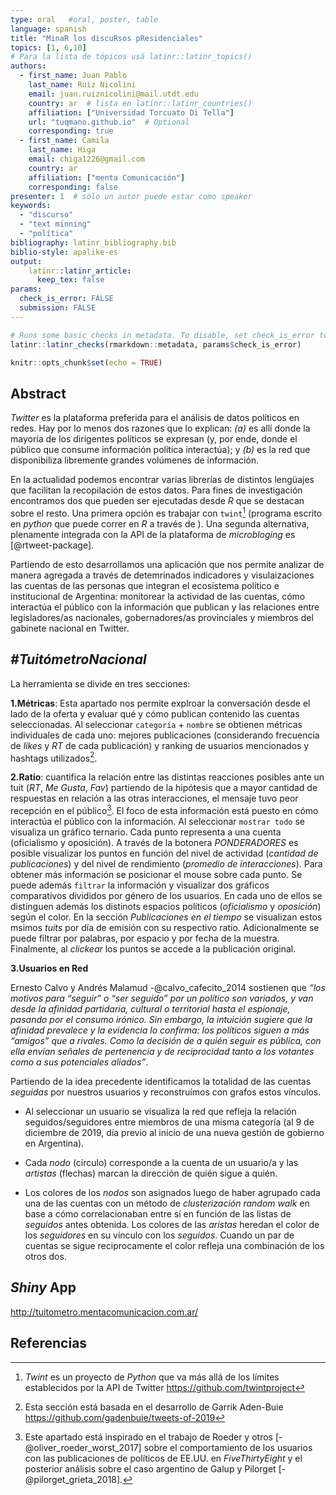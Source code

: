 ```yaml
---
type: oral   #oral, poster, table
language: spanish
title: "MinaR los discuRsos pResidenciales"
topics: [1, 6,10]
# Para la lista de tópicos usá latinr::latinr_topics()
authors:
  - first_name: Juan Pablo
    last_name: Ruiz Nicolini
    email: juan.ruiznicolini@mail.utdt.edu
    country: ar  # lista en latinr::latinr_countries()
    affiliation: ["Universidad Torcuato Di Tella"]
    url: "tuqmano.github.io"  # Optional 
    corresponding: true
  - first_name: Camila 
    last_name: Higa
    email: chiga1226@gmail.com
    country: ar
    affiliation: ["menta Comunicación"]
    corresponding: false
presenter: 1  # sólo un autor puede estar como speaker
keywords: 
  - "discurso"
  - "text minning"
  - "política"
bibliography: latinr_bibliography.bib
biblio-style: apalike-es   
output: 
    latinr::latinr_article:
      keep_tex: false
params: 
  check_is_error: FALSE
  submission: FALSE
---
```



```r
# Runs some basic checks in metadata. To disable, set check_is_error to FALSE
latinr::latinr_checks(rmarkdown::metadata, params$check_is_error)
```


```r
knitr::opts_chunk$set(echo = TRUE)
```


## Abstract 

*Twitter* es la plataforma preferida para el análisis de datos políticos en redes. Hay por lo menos dos razones que lo explican: *(a)* es allí donde la mayoría de los dirigentes políticos se expresan (y, por ende, donde el público que consume información política interactúa); y *(b)* es la red que disponibiliza libremente grandes volúmenes de información. 

En la actualidad podemos encontrar varias librerías de distintos lengüajes que facilitan la recopilación de estos datos. Para fines de investigación encontramos dos que pueden ser ejecutadas desde *R* que se destacan sobre el resto. Una primera opción es trabajar con `twint`[^1] (programa escrito en *python* que puede correr en *R* a través de \CRANpkg{reticulate}). Una segunda alternativa, plenamente integrada con la API de la plataforma de *microbloging* es \CRANpkg{rtweet} [@rtweet-package].  

Partiendo de esto desarrollamos una aplicación \CRANpkg{shiny} que nos permite analizar de manera agregada a través de detemrinados indicadores y visulaizaciones las cuentas de las personas que integran el ecosistema político e institucional de Argentina: monitorear la actividad de las cuentas, cómo interactúa el público con la información que publican y las relaciones entre legisladores/as nacionales, gobernadores/as provinciales y miembros del gabinete nacional en Twitter.


## *#TuitómetroNacional*


La herramienta se divide en tres secciones: \vspace{.5cm}

**1.Métricas**: Esta apartado nos permite explroar la conversación desde el lado de la oferta y evaluar qué y cómo publican contenido las cuentas seleccionadas. Al seleccionar `categoría` $+$ `nombre` se obtienen métricas individuales de cada uno: mejores publicaciones (considerando frecuencia de *likes* y *RT* de cada publicación) y ranking de usuarios mencionados y hashtags utilizados[^2].

\vspace{.5cm}

**2.Ratio**: cuantifica la relación entre las distintas reacciones posibles ante un tuit (*RT*, *Me Gusta*, *Fav*) partiendo de la hipótesis que a mayor cantidad de respuestas en relación a las otras interacciones, el mensaje tuvo peor recepción en el público[^3]. El foco de esta información está puesto en cómo interactúa el público con la información. 
Al seleccionar `mostrar todo` se visualiza un gráfico ternario. Cada punto representa a una cuenta (oficialismo y oposición). A través de la botonera *PONDERADORES* es posible visualizar los puntos en función del nivel de actividad (*cantidad de publicaciones*) y del nivel de rendimiento (*promedio de interacciones*). Para obtener más información se posicionar el mouse sobre cada punto. Se puede además `filtrar` la información y visualizar dos gráficos comparativos divididos por género de los usuarios. En cada uno de ellos se distinguen además los distinots espacios políticos (*oficialismo* y *oposición*) según el color. En la sección *Publicaciones en el tiempo* se visualizan estos msimos *tuits* por día de emisión con su respectivo ratio. Adicionalmente se puede filtrar por palabras, por espacio y por fecha de la muestra. Finalmente, al *clickear* los puntos se accede a la publicación original.

\vspace{.5cm}

**3.Usuarios en Red**

Ernesto Calvo y Andrés Malamud -@calvo_cafecito_2014 sostienen que *"los motivos para “seguir” o “ser seguido” por un político son variados, y van desde la afinidad partidaria, cultural o territorial hasta el espionaje, pasando por el consumo irónico. Sin embargo, la intuición sugiere que la afinidad prevalece y la evidencia lo confirma: los políticos siguen a más “amigos” que a rivales. Como la decisión de a quién seguir es pública, con ella envían señales de pertenencia y de reciprocidad tanto a los votantes como a sus potenciales aliados"*.


Partiendo de la idea precedente identificamos la totalidad de las cuentas *seguidas* por nuestros usuarios y reconstruímos con grafos estos vínculos. 

* Al seleccionar un usuario se visualiza la red que refleja la relación seguidos/seguidores entre miembros de una misma categoría (al 9 de diciembre de 2019, día previo al inicio de una nueva gestión de gobierno en Argentina).

\vspace{.1cm}
* Cada *nodo* (círculo) corresponde a la cuenta de un usuario/a y las *artistas* (flechas) marcan la dirección de quién sigue a quién.

\vspace{.1cm}
* Los colores de los *nodos* son asignados luego de haber agrupado cada una de las cuentas con un método de *clusterización random walk* en base a cómo correlacionaban entre sí en función de las listas de *seguidos* antes obtenida. Los colores de las *aristas* heredan el color de los *seguidores* en su vínculo con los *seguidos*. Cuando un par de cuentas se sigue reciprocamente el color refleja una combinación de los otros dos.


[^1]: *Twint* es un proyecto de *Python* que va más allá de los límites establecidos por la API de Twitter [https://github.com/twintproject](https://github.com/twintproject)


[^2]: Esta sección está basada en el desarrollo de Garrik Aden-Buie [https://github.com/gadenbuie/tweets-of-2019](https://github.com/gadenbuie/tweets-of-2019)

[^3]: Este apartado está inspirado en el trabajo de Roeder y otros [-@oliver_roeder_worst_2017] sobre el comportamiento de los usuarios con las publicaciones de políticos de EE.UU. en *FiveThirtyEight* y el posterior análisis sobre el caso argentino de Galup y Pilorget [-@pilorget_grieta_2018]. 

## *Shiny* App
[http://tuitometro.mentacomunicacion.com.ar/](http://tuitometro.mentacomunicacion.com.ar/)

## Referencias
